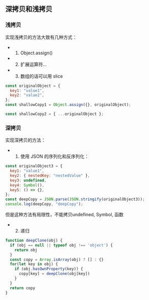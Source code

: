 ## 深拷贝和浅拷贝

### 浅拷贝

实现浅拷贝的方法大致有几种方式：

- 1. Object.assign()
- 2. 扩展运算符...
- 3. 数组的话可以用 slice

```js
const originalObject = {
  key1: "value1",
  key2: "value2",
};
const shallowCopy1 = Object.assign({}, originalObject);

const shallowCopy2 = { ...originalObject };
```

### 深拷贝

实现深拷贝的方法：

- 1. 使用 JSON 的序列化和反序列化：

```js
const originalObject3 = {
  key1: "value1",
  key2: { nestedKey: "nestedValue" },
  key3: undefined,
  key4: Symbol(),
  key5: () => {},
};
const deepCopy = JSON.parse(JSON.stringify(originalObject3));
console.log(deepCopy, "deepCopy");
```

但是这种方法有局限性，不能拷贝undefined, Symbol, 函数

- 2. 递归

```js
function deepClone(obj) {
  if (obj == null || typeof obj !== 'object') {
    return obj
  }
  const copy = Array.isArray(obj) ? [] : {}
  for(let key in obj) {
    if (obj.hasOwnProperty(key)) {
      copy[key] = deepClone(obj[key])
    }
  }
  return copy
}

```
